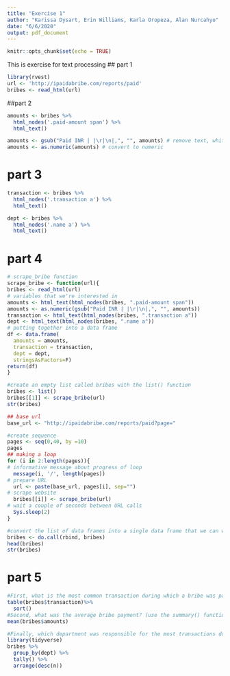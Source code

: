 ```yaml
---
title: "Exercise 1"
author: "Karissa Dysart, Erin Williams, Karla Oropeza, Alan Nurcahyo"
date: "6/6/2020"
output: pdf_document
---
```


```r
knitr::opts_chunk$set(echo = TRUE)
```
This is exercise for text processing
## part 1
```r
library(rvest)
url <- 'http://ipaidabribe.com/reports/paid'
bribes <- read_html(url)
```

##part 2
```r
amounts <- bribes %>%
  html_nodes('.paid-amount span') %>%
  html_text()

amounts <- gsub("Paid INR | |\r|\n|,", "", amounts) # remove text, white space, and commas
amounts <- as.numeric(amounts) # convert to numeric
```

# part 3
```r
transaction <- bribes %>%
  html_nodes('.transaction a') %>%
  html_text()

dept <- bribes %>%
  html_nodes('.name a') %>%
  html_text()
```
# part 4
```r
# scrape_bribe function
scrape_bribe <- function(url){
bribes <- read_html(url)
# variables that we're interested in
amounts <- html_text(html_nodes(bribes, ".paid-amount span"))
amounts <- as.numeric(gsub("Paid INR | |\r|\n|,", "", amounts))
transaction <- html_text(html_nodes(bribes, ".transaction a"))
dept <- html_text(html_nodes(bribes, ".name a"))
# putting together into a data frame
df <- data.frame(
  amounts = amounts,
  transaction = transaction,
  dept = dept,
  stringsAsFactors=F)
return(df)
}

#create an empty list called bribes with the list() function
bribes <- list()
bribes[[1]] <- scrape_bribe(url)
str(bribes)

## base url
base_url <- "http://ipaidabribe.com/reports/paid?page="

#create sequence
pages <- seq(0,40, by =10)
pages
## making a loop
for (i in 2:length(pages)){
# informative message about progress of loop
  message(i, '/', length(pages))
# prepare URL
  url <- paste(base_url, pages[i], sep="")
# scrape website
  bribes[[i]] <- scrape_bribe(url)
# wait a couple of seconds between URL calls
  Sys.sleep(2)
}

#convert the list of data frames into a single data frame that we can work with
bribes <- do.call(rbind, bribes)
head(bribes)
str(bribes)
```


# part 5
```r
#First, what is the most common transaction during which a bribe was paid? 
table(bribes$transaction)%>%
  sort()
#Second, what was the average bribe payment? (use the summary() function or the mean() function)
mean(bribes$amounts)

#Finally, which department was responsible for the most transactions during which a bribe occurred?
library(tidyverse)
bribes %>%
  group_by(dept) %>%
  tally() %>%
  arrange(desc(n))
```

